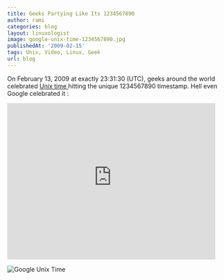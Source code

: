 ```yaml
---
title: Geeks Partying Like Its 1234567890
author: rami
categories: blog
layout: linuxologist 
image: google-unix-time-1234567890.jpg
publishedAt: '2009-02-15'
tags: Unix, Video, Linux, Geek
url: blog
---
```


On February 13, 2009 at exactly 23:31:30 (UTC), geeks around the world celebrated [Unix time ](http://en.wikipedia.org/wiki/Unix_time) hitting the unique 1234567890 timestamp. Hell even Google celebrated it :

<iframe width="480" height="360" src="https://www.youtube-nocookie.com/embed/85EnRLs4ilY?rel=0" frameborder="0" allowfullscreen></iframe>


![Google Unix Time](/assets/images/content/blog/google-unix-time-1234567890.jpg)
